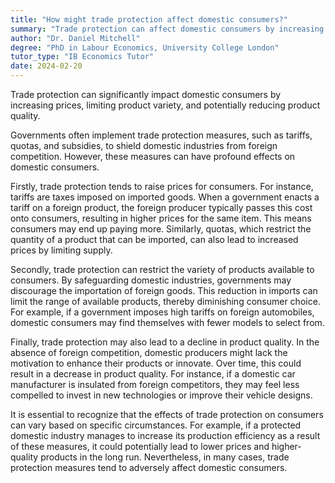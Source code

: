 ```yaml
---
title: "How might trade protection affect domestic consumers?"
summary: "Trade protection can affect domestic consumers by increasing prices, limiting product variety, and potentially reducing product quality."
author: "Dr. Daniel Mitchell"
degree: "PhD in Labour Economics, University College London"
tutor_type: "IB Economics Tutor"
date: 2024-02-20
---
```


Trade protection can significantly impact domestic consumers by increasing prices, limiting product variety, and potentially reducing product quality.

Governments often implement trade protection measures, such as tariffs, quotas, and subsidies, to shield domestic industries from foreign competition. However, these measures can have profound effects on domestic consumers.

Firstly, trade protection tends to raise prices for consumers. For instance, tariffs are taxes imposed on imported goods. When a government enacts a tariff on a foreign product, the foreign producer typically passes this cost onto consumers, resulting in higher prices for the same item. This means consumers may end up paying more. Similarly, quotas, which restrict the quantity of a product that can be imported, can also lead to increased prices by limiting supply.

Secondly, trade protection can restrict the variety of products available to consumers. By safeguarding domestic industries, governments may discourage the importation of foreign goods. This reduction in imports can limit the range of available products, thereby diminishing consumer choice. For example, if a government imposes high tariffs on foreign automobiles, domestic consumers may find themselves with fewer models to select from.

Finally, trade protection may also lead to a decline in product quality. In the absence of foreign competition, domestic producers might lack the motivation to enhance their products or innovate. Over time, this could result in a decrease in product quality. For instance, if a domestic car manufacturer is insulated from foreign competitors, they may feel less compelled to invest in new technologies or improve their vehicle designs.

It is essential to recognize that the effects of trade protection on consumers can vary based on specific circumstances. For example, if a protected domestic industry manages to increase its production efficiency as a result of these measures, it could potentially lead to lower prices and higher-quality products in the long run. Nevertheless, in many cases, trade protection measures tend to adversely affect domestic consumers.
    